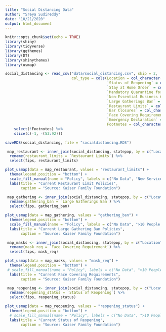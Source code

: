 ```yaml
---
title: "Social Distancing Data"
author: "Sreya Sudireddy"
date: "10/21/2020"
output: html_document
---
```


```r
knitr::opts_chunk$set(echo = TRUE)
library(shiny) 
library(tidyverse)
library(ggthemes)
library(DT)
library(shinythemes)
library(usmap)
```

```r
social_distancing <- read_csv("data/social_distancing.csv", skip = 2,
                              col_type = cols(Location = col_character(),
                                              `Status of Reopening` = col_character(),
                                              `Stay at Home Order` = col_character(),
                                              `Mandatory Quarantine for Travelers` = col_character(),
                                              `Non-Essential Business Closures` = col_character(),
                                              `Large Gatherings Ban` = col_character(),
                                              `Restaurant Limits` = col_character(),
                                              `Bar Closures` = col_character(),
                                              `Face Covering Requirement` = col_character(),
                                              `Emergency Declaration` = col_character(),
                                              Footnotes = col_character())) %>%
    select(!Footnotes) %>%
    slice(c(-1, -(53:92)))

saveRDS(social_distancing, file = "socialdistancing.RDS")
```

```r
 map_restaurant <- inner_join(social_distancing, statepop, by = c("Location" = "full")) %>%
  rename(restaurant_limits = `Restaurant Limits`) %>%
  select(fips, restaurant_limits)

plot_usmap(data = map_restaurant, values = "restaurant_limits") +
  theme(legend.position = "bottom") +
  scale_fill_manual(name = "Policy", labels = c("No Data", "New Service Limits", "Reopened to Dine-in Service", "Reopened to Dine-in Service with Capacity Limits"), values = c("#98E2C6", "#BFEDEF", "#BBC6CE", "#C4B7CB")) +
  labs(title = "Current Restaurant Limit Policies",
       caption = "Source: Kaiser Family Foundation")


```

```r
 map_gathering <- inner_join(social_distancing, statepop, by = c("Location" = "full")) %>%
  rename(gathering_ban = `Large Gatherings Ban`) %>%
  select(fips, gathering_ban)

plot_usmap(data = map_gathering, values = "gathering_ban") +
  theme(legend.position = "bottom") +
  scale_fill_manual(name = "Policy", labels = c("No Data", ">10 People Prohibited", "All Gatherings Prohibited", "Expanded Limit to 25 or Fewer", "Expanded Limit to Greater Than 25", "Lifted", "New Limit on Large Gatherings"), values = c("#03045E", "#069E3D", "#7D70BA", "#FFCB47", "#DEC1FF", "#B91372", "#5CC8FF")) +
  labs(title = "Current Large Gathering Ban Policies",
       caption = "Source: Kaiser Family Foundation")


```
```r
 map_masks <- inner_join(social_distancing, statepop, by = c("Location" = "full")) %>%
  rename(mask_req = `Face Covering Requirement`) %>%
  select(fips, mask_req)

plot_usmap(data = map_masks, values = "mask_req") +
  theme(legend.position = "bottom") +
 # scale_fill_manual(name = "Policy", labels = c("No Data", ">10 People Prohibited", "All Gatherings Prohibited", "Expanded Limit to 25 or Fewer", "Expanded Limit to Greater Than 25", "Lifted", "New Limit on Large Gatherings"), values = c("#03045E", "#069E3D", "#7D70BA", "#FFCB47", "#DEC1FF", "#B91372", "#5CC8FF")) +
  labs(title = "Current Face Covering Requirements",
       caption = "Source: Kaiser Family Foundation")
```
```r
 map_reopening <- inner_join(social_distancing, statepop, by = c("Location" = "full")) %>%
  rename(reopening_status = `Status of Reopening`) %>%
  select(fips, reopening_status)

plot_usmap(data = map_reopening, values = "reopening_status") +
  theme(legend.position = "bottom") +
  # scale_fill_manual(name = "Policy", labels = c("No Data", ">10 People Prohibited", "All Gatherings Prohibited", "Expanded Limit to 25 or Fewer", "Expanded Limit to Greater Than 25", "Lifted", "New Limit on Large Gatherings"), values = c("#03045E", "#069E3D", "#7D70BA", "#FFCB47", "#DEC1FF", "#B91372", "#5CC8FF")) +
  labs(title = "Current Status of Reopening",
       caption = "Source: Kaiser Family Foundation")

```

